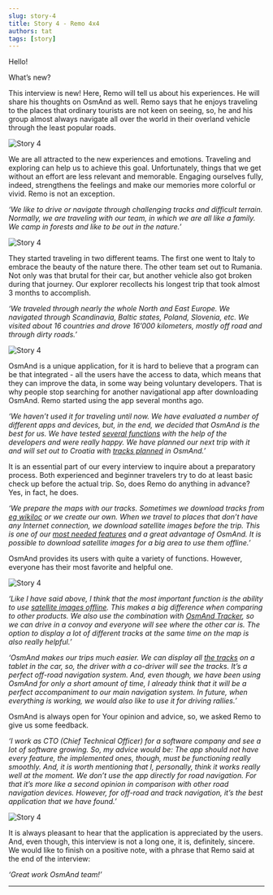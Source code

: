 ```yaml
---
slug: story-4
title: Story 4 - Remo 4x4
authors: tat
tags: [story]
---
```


Hello!

What’s new?

This interview is new! Here, Remo will tell us about his experiences. He will share his thoughts on OsmAnd as well. Remo says that he enjoys traveling to the places that ordinary tourists are not keen on seeing, so, he and his group almost always navigate all over the world in their overland vehicle through the least popular roads.

![Story 4](./story-4-2.jpg)

<!--truncate-->

We are all attracted to the new experiences and emotions. Traveling and exploring can help us to achieve this goal. Unfortunately, things that we get without an effort are less relevant and memorable. Engaging ourselves fully, indeed, strengthens the feelings and make our memories more colorful or vivid. Remo is not an exception.

_‘We like to drive or navigate through challenging tracks and difficult terrain. Normally, we are traveling with our team, in which we are all like a family. We camp in forests and like to be out in the nature.’_

![Story 4](./story-4-1.jpg)

They started traveling in two different teams. The first one went to Italy to embrace the beauty of the nature there. The other team set out to Rumania. Not only was that brutal for their car, but another vehicle also got broken during that journey. Our explorer recollects his longest trip that took almost 3 months to accomplish.

_‘We traveled through nearly the whole North and East Europe. We navigated through Scandinavia, Baltic states, Poland, Slovenia, etc. We visited about 16 countries and drove 16’000 kilometers, mostly off road and through dirty roads.’_

![Story 4](./story-4-3.jpg)

OsmAnd is a unique application, for it is hard to believe that a program can be that integrated - all the users have the access to data, which means that they can improve the data, in some way being voluntary developers. That is why people stop searching for another navigational app after downloading OsmAnd. Remo started using the app several months ago.

_‘We haven’t used it for traveling until now. We have evaluated a number of different apps and devices, but, in the end, we decided that OsmAnd is the best for us. We have tested <a href="https://osmand.net/features">several functions</a> with the help of the developers and were really happy. We have planned our next trip with it and will set out to Croatia with <a href="https://osmand.net/features/trip-planning">tracks planned</a> in OsmAnd.’_

It is an essential part of our every interview to inquire about a preparatory process. Both experienced and beginner travelers try to do at least basic check up before the actual trip. So, does Remo do anything in advance? Yes, in fact, he does.

_‘We prepare the maps with our tracks. Sometimes we download tracks from <a href="https://www.wikiloc.com/">eg wikiloc</a> or we create our own. When we travel to places that don’t have any Internet connection, we download satellite images before the trip. This is one of our <a href="https://osmand.net/features/online-maps-plugin">most needed features</a> and a great advantage of OsmAnd. It is possible to download satellite images for a big area to use them offline.’_

OsmAnd provides its users with quite a variety of functions. However, everyone has their most favorite and helpful one.

![Story 4](./story-4-4.jpg)

_‘Like I have said above, I think that the most important function is the ability to use <a href="https://osmand.net/features/online-maps-plugin">satellite images offline</a>. This makes a big difference when comparing to other products. We also use the combination with <a href="https://osmand.net/features/tracker">OsmAnd Tracker</a>, so we can drive in a convoy and everyone will see where the other car is. The option to display a lot of different tracks at the same time on the map is also really helpful.’_

_‘OsmAnd makes our trips much easier. We can display all <a href="https://osmand.net/features/trip-recording-plugin">the tracks</a> on a tablet in the car, so, the driver with a co-driver will see the tracks. It’s a perfect off-road navigation system. And, even though, we have been using OsmAnd for only a short amount of time, I already think that it will be a perfect accompaniment to our main navigation system. In future, when everything is working, we would also like to use it for driving rallies.’_

OsmAnd is always open for Your opinion and advice, so, we asked Remo to give us some feedback.

_‘I work as CTO (Chief Technical Officer) for a software company and see a lot of software growing. So, my advice would be: The app should not have every feature, the implemented ones, though, must be functioning really smoothly. And, it is worth mentioning that I, personally, think it works really well at the moment. We don’t use the app directly for road navigation. For that it’s more like a second opinion in comparison with other road navigation devices. However, for off-road and track navigation, it’s the best application that we have found.’_

![Story 4](./story-4-5.jpg)

It is always pleasant to hear that the application is appreciated by the users. And, even though, this interview is not a long one, it is, definitely, sincere. We would like to finish on a positive note, with a phrase that Remo said at the end of the interview:

_‘Great work OsmAnd team!’_

_________________________________________________

<LinksSocial/>
<LinksTelegram/>

<AndroidStore/>
<AppleStore/>